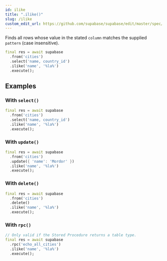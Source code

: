 ```yaml
---
id: ilike
title: ".ilike()"
slug: /ilike
custom_edit_url: https://github.com/supabase/supabase/edit/master/spec/supabase_dart_v0.yml
---
```


Finds all rows whose value in the stated `column` matches the supplied `pattern` (case insensitive).


```dart
final res = await supabase
  .from('cities')
  .select('name, country_id')
  .ilike('name', '%la%')
  .execute();
```


















## Examples

### With `select()`



```dart
final res = await supabase
  .from('cities')
  .select('name, country_id')
  .ilike('name', '%la%')
  .execute();
```

### With `update()`



```dart
final res = await supabase
  .from('cities')
  .update({ 'name': 'Mordor' })
  .ilike('name', '%la%')
  .execute();
```

### With `delete()`



```dart
final res = await supabase
  .from('cities')
  .delete()
  .ilike('name', '%la%')
  .execute();
```

### With `rpc()`



```dart
// Only valid if the Stored Procedure returns a table type.
final res = await supabase
  .rpc('echo_all_cities')
  .ilike('name', '%la%')
  .execute();
```